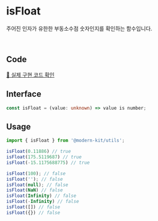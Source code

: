 # isFloat

주어진 인자가 유한한 부동소수점 숫자인지를 확인하는 함수입니다.

<br />

## Code
[🔗 실제 구현 코드 확인](https://github.com/modern-agile-team/modern-kit/blob/main/packages/utils/src/number/isFloat/index.ts)

## Interface
```ts title="typescript"
const isFloat = (value: unknown) => value is number;
```

## Usage
```ts title="typescript"
import { isFloat } from '@modern-kit/utils';

isFloat(0.11886) // true
isFloat(175.5119687) // true
isFloat(-15.1175688775) // true

isFloat(100); // false
isFloat(''); // false
isFloat(null); // false
isFloat(NaN) // false
isFloat(Infinity) // false
isFloat(-Infinity) // false
isFloat([]) // false
isFloat({}) // false
```
